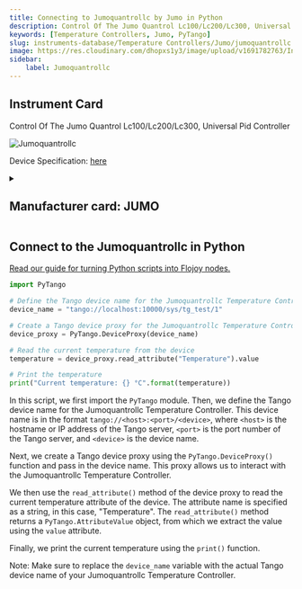 ```yaml
---
title: Connecting to Jumoquantrollc by Jumo in Python
description: Control Of The Jumo Quantrol Lc100/Lc200/Lc300, Universal Pid Controller
keywords: [Temperature Controllers, Jumo, PyTango] 
slug: instruments-database/Temperature Controllers/Jumo/jumoquantrollc 
image: https://res.cloudinary.com/dhopxs1y3/image/upload/v1691782763/Instruments/Temperature%20Controllers/Jumoquantrollc/Jumoquantrollc.jpg
sidebar:
    label: Jumoquantrollc 
---
```



## Instrument Card

Control Of The Jumo Quantrol Lc100/Lc200/Lc300, Universal Pid Controller

![Jumoquantrollc](https://res.cloudinary.com/dhopxs1y3/image/upload/v1691782763/Instruments/Temperature%20Controllers/Jumoquantrollc/Jumoquantrollc.jpg)

Device Specification: [here](https://www.jumo.net/attachments/JUMO/attachmentdownload?id=64643)

<details style={{ marginTop: "15px"}}>
<summary><h2 style={{display:'inline'}}>Manufacturer card: JUMO</h2></summary>

![JUMO](https://res.cloudinary.com/dhopxs1y3/image/upload/v1692806195/Instruments/Vendor%20Logos/Jumo.png)

**JUMO** is your expert partner and manufacturer for industrial sensor technology up to the automation solution for temperature, pressure, and liquids.

- Headquarters: Canada
- Yearly Revenue (millions, USD): 69
- Vendor Website: [here](https://jumo.ca/)

</details>


<FeaturedInstrumentVideo category="TEMPERATURE_CONTROLLERS" />

## Connect to the Jumoquantrollc in Python

[Read our guide for turning Python scripts into Flojoy nodes.](https://docs.flojoy.ai/contribution/blocks/custom-flojoy-block/)



<Tabs>
<TabItem value="Flojoy" label="Flojoy" className="flojoy-instrument-tabs">

<SectionsCard category="TEMPERATURE_CONTROLLERS" manufacturer="Jumo"></SectionsCard>

</TabItem>
<TabItem value="PyTango" label="PyTango">


```python
import PyTango

# Define the Tango device name for the Jumoquantrollc Temperature Controller
device_name = "tango://localhost:10000/sys/tg_test/1"

# Create a Tango device proxy for the Jumoquantrollc Temperature Controller
device_proxy = PyTango.DeviceProxy(device_name)

# Read the current temperature from the device
temperature = device_proxy.read_attribute("Temperature").value

# Print the temperature
print("Current temperature: {} °C".format(temperature))
```

In this script, we first import the `PyTango` module. Then, we define the Tango device name for the Jumoquantrollc Temperature Controller. This device name is in the format `tango://<host>:<port>/<device>`, where `<host>` is the hostname or IP address of the Tango server, `<port>` is the port number of the Tango server, and `<device>` is the device name.

Next, we create a Tango device proxy using the `PyTango.DeviceProxy()` function and pass in the device name. This proxy allows us to interact with the Jumoquantrollc Temperature Controller.

We then use the `read_attribute()` method of the device proxy to read the current temperature attribute of the device. The attribute name is specified as a string, in this case, "Temperature". The `read_attribute()` method returns a `PyTango.AttributeValue` object, from which we extract the value using the `value` attribute.

Finally, we print the current temperature using the `print()` function.

Note: Make sure to replace the `device_name` variable with the actual Tango device name of your Jumoquantrollc Temperature Controller.

</TabItem>
</Tabs>